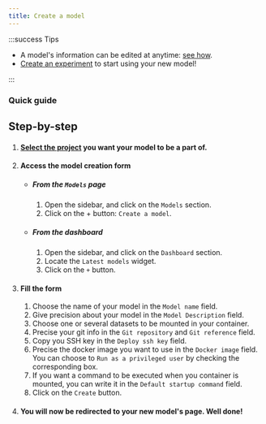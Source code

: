 ```yaml
---
title: Create a model
---
```


:::success Tips

- A model's information can be edited at anytime: [see how](edit-a-model).
- [Create an experiment](./experiments/create-an-experiment) to start using your new model!

:::


### Quick guide
<VideoPlayer src="../../medias/webm/create-a-model.webm" />

## Step-by-step
1. #### [Select the project](../projects/select-a-project.mdx) you want your model to be a part of.
2. #### Access the model creation form
    - ##### From the `Models` page
        1. Open the sidebar, and click on the `Models` section.
        2. Click on the + button: `Create a model`.
    - ##### From the dashboard
        1. Open the sidebar, and click on the `Dashboard` section.
        2. Locate the `Latest models` widget.
        3. Click on the `+` button.
3. #### Fill the form
    1. Choose the name of your model in the `Model name` field.
    2. Give precision about your model in the `Model Description` field.
    3. Choose one or several datasets to be mounted in your container.
    4. Precise your git info in the `Git repository` and `Git reference` field.
    5. Copy you SSH key in the `Deploy ssh key` field.
    6. Precise the docker image you want to use in the `Docker image` field. You can choose to `Run as a privileged user` by checking the corresponding box.
    7. If you want a command to be executed when you container is mounted, you can write it in the `Default startup command` field.
    3. Click on the `Create` button.
4. #### You will now be redirected to your new model's page. Well done!